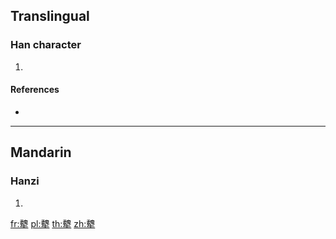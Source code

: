 ==Translingual==

===Han character===
{{Han char|rn=93|rad=牛|as=18|sn=22|four=26501|canj=HIHQ}}

# {{defn|Han|sort=牛18}}

====References====
* {{Han ref|kx=0705.160|dkj=20218|dj=1118.060|hdz=31822.080|uh=72A9|ud=29353|bh=F6EE|bd=63214}}

----

==Mandarin==

===Hanzi===
{{cmn-hanzi|pin=[[wèi]] ([[wei4]])|wg=wei<sup>4</sup>}}

# {{defn|lang=cmn|sort=牛18}}

[[fr:犩]]
[[pl:犩]]
[[th:犩]]
[[zh:犩]]